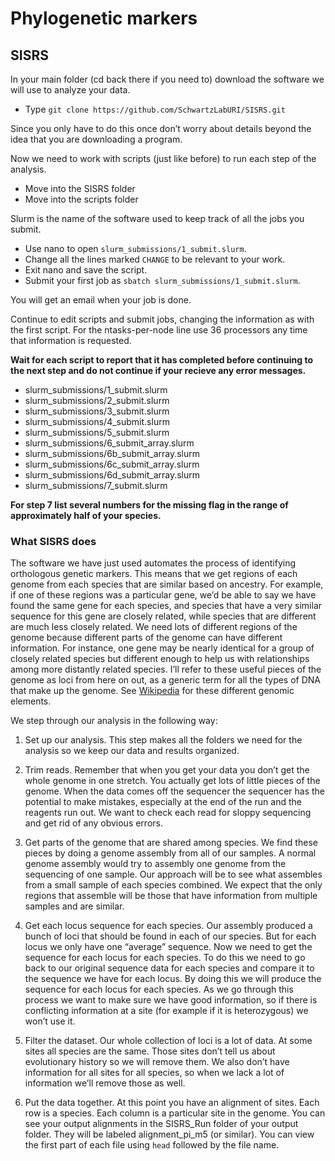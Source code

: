 # Phylogenetic markers

## SISRS

In your main folder (cd back there if you need to) download the software we will use to analyze your data.

* Type `git clone https://github.com/SchwartzLabURI/SISRS.git`

Since you only have to do this once don't worry about details beyond the idea that you are downloading a program.

Now we need to work with scripts (just like before) to run each step of the analysis.

* Move into the SISRS folder
* Move into the scripts folder

Slurm is the name of the software used to keep track of all the jobs you submit.

* Use nano to open `slurm_submissions/1_submit.slurm`.
* Change all the lines marked `CHANGE` to be relevant to your work.
* Exit nano and save the script.
* Submit your first job as `sbatch slurm_submissions/1_submit.slurm`.

You will get an email when your job is done.

Continue to edit scripts and submit jobs, changing the information as with the first script. For the ntasks-per-node line use 36 processors any time that information is requested. 

**Wait for each script to report that it has completed before continuing to the next step and do not continue if your recieve any error messages.**

* slurm_submissions/1_submit.slurm
* slurm_submissions/2_submit.slurm
* slurm_submissions/3_submit.slurm
* slurm_submissions/4_submit.slurm
* slurm_submissions/5_submit.slurm
* slurm_submissions/6_submit_array.slurm
* slurm_submissions/6b_submit_array.slurm
* slurm_submissions/6c_submit_array.slurm
* slurm_submissions/6d_submit_array.slurm
* slurm_submissions/7_submit.slurm

**For step 7 list several numbers for the missing flag in the range of approximately half of your species.**

### What SISRS does

The software we have just used automates the process of identifying orthologous genetic markers.
This means that we get regions of each genome from each species that are similar based on ancestry.
For example, if one of these regions was a particular gene, we'd be able to say we have found the same gene
for each species, and species that have a very similar sequence for this gene are closely related, while
species that are different are much less closely related.
We need lots of different regions of the genome because different parts of the genome can have different information.
For instance, one gene may be nearly identical for a group of closely related species but different enough to help
us with relationships among more distantly related species.
I'll refer to these useful pieces of the genome as loci from here on out, as a generic term for all the types of
DNA that make up the genome. 
See [Wikipedia](https://en.wikipedia.org/wiki/Genome) for these different genomic elements. 

We step through our analysis in the following way:

1. Set up our analysis. This step makes all the folders we need for the analysis so we keep our data and results organized.

2. Trim reads. Remember that when you get your data you don't get the whole genome in one stretch.
You actually get lots of little pieces of the genome.
When the data comes off the sequencer the sequencer has the potential to make mistakes,
especially at the end of the run and the reagents run out.
We want to check each read for sloppy sequencing and get rid of any obvious errors.

3. Get parts of the genome that are shared among species. 
We find these pieces by doing a genome assembly from all of our samples.
A normal genome assembly would try to assembly one genome from the sequencing of one sample.
Our approach will be to see what assembles from a small sample of each species combined.
We expect that the only regions that assemble will be those that have information from
multiple samples and are similar.

4. Get each locus sequence for each species.
Our assembly produced a bunch of loci that should be found in each of our species.
But for each locus we only have one "average" sequence.
Now we need to get the sequence for each locus for each species.
To do this we need to go back to our original sequence data for each species and compare it to the sequence we have for each locus.
By doing this we will produce the sequence for each locus for each species.
As we go through this process we want to make sure we have good information,
so if there is conflicting information at a site (for example if it is heterozygous) we won't use it.

5. Filter the dataset.
Our whole collection of loci is a lot of data.
At some sites all species are the same. Those sites don't tell us about evolutionary history so we will remove them.
We also don't have information for all sites for all species, so when we lack a lot of information we'll remove those as well.

6. Put the data together.
At this point you have an alignment of sites. Each row is a species. Each column is a particular site in the genome.
You can see your output alignments in the SISRS_Run folder of your output folder.
They will be labeled alignment_pi_m5 (or similar).
You can view the first part of each file using `head` followed by the file name.
